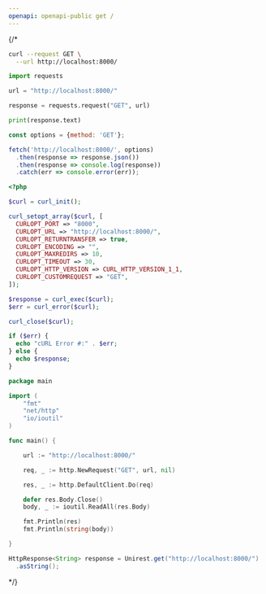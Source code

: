 ```yaml
---
openapi: openapi-public get /
---
```


{/* <RequestExample>
```bash cURL
curl --request GET \
  --url http://localhost:8000/
```

```python Python
import requests

url = "http://localhost:8000/"

response = requests.request("GET", url)

print(response.text)
```

```js JavaScript
const options = {method: 'GET'};

fetch('http://localhost:8000/', options)
  .then(response => response.json())
  .then(response => console.log(response))
  .catch(err => console.error(err));
```

```php PHP
<?php

$curl = curl_init();

curl_setopt_array($curl, [
  CURLOPT_PORT => "8000",
  CURLOPT_URL => "http://localhost:8000/",
  CURLOPT_RETURNTRANSFER => true,
  CURLOPT_ENCODING => "",
  CURLOPT_MAXREDIRS => 10,
  CURLOPT_TIMEOUT => 30,
  CURLOPT_HTTP_VERSION => CURL_HTTP_VERSION_1_1,
  CURLOPT_CUSTOMREQUEST => "GET",
]);

$response = curl_exec($curl);
$err = curl_error($curl);

curl_close($curl);

if ($err) {
  echo "cURL Error #:" . $err;
} else {
  echo $response;
}
```

```go Go
package main

import (
	"fmt"
	"net/http"
	"io/ioutil"
)

func main() {

	url := "http://localhost:8000/"

	req, _ := http.NewRequest("GET", url, nil)

	res, _ := http.DefaultClient.Do(req)

	defer res.Body.Close()
	body, _ := ioutil.ReadAll(res.Body)

	fmt.Println(res)
	fmt.Println(string(body))

}
```

```java Java
HttpResponse<String> response = Unirest.get("http://localhost:8000/")
  .asString();
```

</RequestExample>  */}